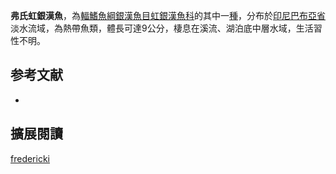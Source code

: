 {{Speciesbox
| name = 弗氏虹銀漢魚
| image = 
| image_width = 250px
| status = NE
| status_system = IUCN3.1
| genus = Melanotaenia
| species = fredericki
| authority = [[Fowler|Fowler]], 1939
| synonyms = *''Charisella fredericki '',Fowler, 1939
}}
'''弗氏虹銀漢魚'''，為[[輻鰭魚綱|輻鰭魚綱]][[銀漢魚目|銀漢魚目]][[虹銀漢魚科|虹銀漢魚科]]的其中一[[種|種]]，分布於[[印尼|印尼]][[巴布亞省|巴布亞省]]淡水流域，為熱帶魚類，體長可達9公分，棲息在溪流、湖泊底中層水域，生活習性不明。
==参考文献==
*{{FishBase_species|genus=Melanotaenia|species=fredericki|year=2016|month=5}}

== 擴展閱讀 ==
{{refbegin}}
{{wikispecies-inline|Melanotaenia fredericki|弗氏虹銀漢魚}}
{{refend}}
{{Taxonbar|from=Q6413117}}

[[Category:虹銀漢魚屬|fredericki]]


{{魚類小作品}}
